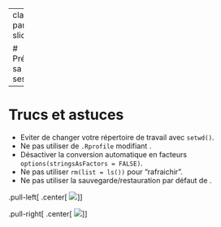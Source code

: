 
---
class: part-slide

# Préparer sa session<br><i class="fab fa-r-project" style="font-size: 250px;"></i>

---

# Trucs et astuces

*  Eviter de changer votre répertoire de travail avec `setwd()`.
*  Ne pas utiliser de `.Rprofile` modifiant <i class="fab fa-r-project"></i>.
*  Désactiver la conversion automatique en facteurs `options(stringsAsFactors = FALSE)`.
*  Ne pas utiliser `rm(list = ls())` pour "rafraichir".
*  Ne pas utiliser la sauvegarde/restauration par défaut de <i class="fab fa-r-project"></i>.


.pull-left[
.center[
![](content/media/rstudio_setup.png)
]
]

.pull-right[
.center[
![](content/media/rwindows_setup.png)
]
]
